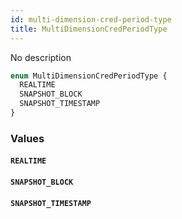 ```yaml
---
id: multi-dimension-cred-period-type
title: MultiDimensionCredPeriodType
---
```



No description

```graphql
enum MultiDimensionCredPeriodType {
  REALTIME
  SNAPSHOT_BLOCK
  SNAPSHOT_TIMESTAMP
}
```


### Values

#### `REALTIME` 




#### `SNAPSHOT_BLOCK` 




#### `SNAPSHOT_TIMESTAMP` 







